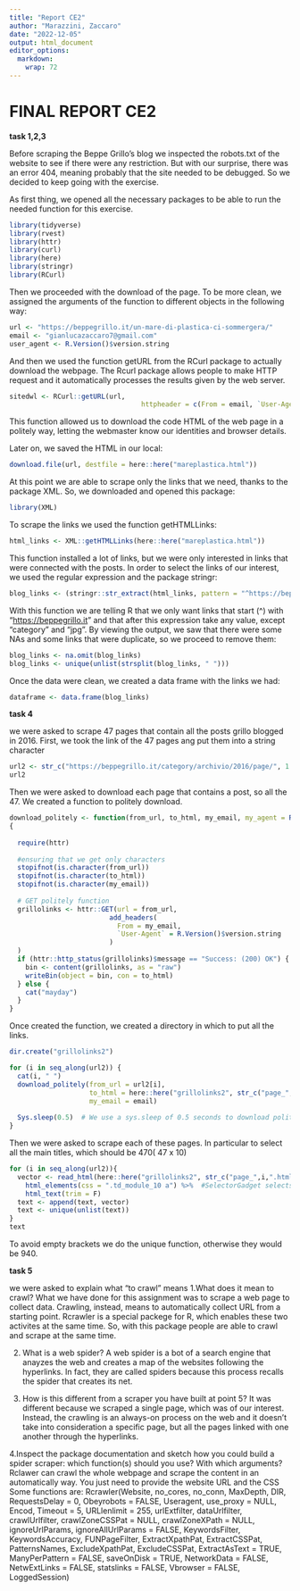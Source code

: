 ```yaml
---
title: "Report CE2"
author: "Marazzini, Zaccaro"
date: "2022-12-05"
output: html_document
editor_options: 
  markdown: 
    wrap: 72
---
```


# FINAL REPORT CE2

**task 1,2,3**

Before scraping the Beppe Grillo's blog we inspected the robots.txt of
the website to see if there were any restriction. But with our surprise,
there was an error 404, meaning probably that the site needed to be
debugged. So we decided to keep going with the exercise.

As first thing, we opened all the necessary packages to be able to run
the needed function for this exercise.

```r
library(tidyverse)
library(rvest)
library(httr)
library(curl)
library(here)
library(stringr)
library(RCurl)
```

Then we proceeded with the download of the page. To be more clean, we
assigned the arguments of the function to different objects in the
following way:

```r
url <- "https://beppegrillo.it/un-mare-di-plastica-ci-sommergera/"
email <- "gianlucazaccaro7@gmail.com"
user_agent <- R.Version()$version.string
```

And then we used the function getURL from the RCurl package to actually
download the webpage. The Rcurl package allows people to make HTTP
request and it automatically processes the results given by the web
server.

```r
sitedwl <- RCurl::getURL(url, 
                                 httpheader = c(From = email, `User-Agent` = user_agent))
```

This function allowed us to download the code HTML of the web page in a
politely way, letting the webmaster know our identities and browser
details.

Later on, we saved the HTML in our local:

```r
download.file(url, destfile = here::here("mareplastica.html")) 
```

At this point we are able to scrape only the links that we need, thanks
to the package XML. So, we downloaded and opened this package:

```r
library(XML)
```

To scrape the links we used the function getHTMLLinks:

```r
html_links <- XML::getHTMLLinks(here::here("mareplastica.html"))
```

This function installed a lot of links, but we were only interested in
links that were connected with the posts. In order to select the links
of our interest, we used the regular expression and the package stringr:

```r
blog_links <- (stringr::str_extract(html_links, pattern = "^https://beppegrillo.it.[^category].+[^jpg]"))
```

With this function we are telling R that we only want links that start
(\^) with "<https://beppegrillo.it>" and that after this expression take
any value, except "category" and "jpg". By viewing the output, we saw
that there were some NAs and some links that were duplicate, so we
proceed to remove them:

```r
blog_links <- na.omit(blog_links)
blog_links <- unique(unlist(strsplit(blog_links, " ")))
```

Once the data were clean, we created a data frame with the links we had:

```r
dataframe <- data.frame(blog_links)
```

**task 4**

we were asked to scrape 47 pages that contain all the posts grillo
blogged in 2016. First, we took the link of the 47 pages ang put them
into a string character

```r
url2 <- str_c("https://beppegrillo.it/category/archivio/2016/page/", 1:47)
url2
```

Then we were asked to download each page that contains a post, so all
the 47. We created a function to politely download.

```r
download_politely <- function(from_url, to_html, my_email, my_agent = R.Version()$version.string)
{
  
  require(httr)
  
  #ensuring that we get only characters
  stopifnot(is.character(from_url))
  stopifnot(is.character(to_html))
  stopifnot(is.character(my_email))
  
  # GET politely function
  grillolinks <- httr::GET(url = from_url, 
                         add_headers(
                           From = my_email, 
                           `User-Agent` = R.Version()$version.string
                         )
  )
  if (httr::http_status(grillolinks)$message == "Success: (200) OK") {
    bin <- content(grillolinks, as = "raw")
    writeBin(object = bin, con = to_html)
  } else {
    cat("mayday")
  }
}
```

Once created the function, we created a directory in which to put all
the links.

```r
dir.create("grillolinks2")

for (i in seq_along(url2)) {
  cat(i, " ")
  download_politely(from_url = url2[i], 
                    to_html = here::here("grillolinks2", str_c("page_",i,".html")), 
                    my_email = email)
  
  Sys.sleep(0.5)  # We use a sys.sleep of 0.5 seconds to download politely
}
```

Then we were asked to scrape each of these pages. In particular to
select all the main titles, which should be 470( 47 x 10)

```r
for (i in seq_along(url2)){
  vector <- read_html(here::here("grillolinks2", str_c("page_",i,".html"))) %>%
    html_elements(css = ".td_module_10 a") %>%  #SelectorGadget selects only the titles
    html_text(trim = F)
  text <- append(text, vector)
  text <- unique(unlist(text))
}
text
```

To avoid empty brackets we do the unique function, otherwise they would
be 940.

**task 5**

we were asked to explain what "to crawl" means 
1.What does it mean to crawl? What we have done for this assignment was to scrape a web page to collect data. Crawling, instead, means to automatically collect URL from
a starting point. Rcrawler is a special packege for R, which enables
these two activites at the same time. So, with this package people are
able to crawl and scrape at the same time.

2.  What is a web spider? A web spider is a bot of a search engine that
    anayzes the web and creates a map of the websites following the
    hyperlinks. In fact, they are called spiders because this process
    recalls the spider that creates its net.

3.  How is this different from a scraper you have built at point 5? It
    was different because we scraped a single page, which was of our
    interest. Instead, the crawling is an always-on process on the web
    and it doesn't take into consideration a specific page, but all the
    pages linked with one another through the hyperlinks.

4.Inspect the package documentation and sketch how you could build a
spider scraper: which function(s) should you use? With which arguments?
Rclawer can crawl the whole webpage and scrape the content in an
automatically way. You just need to provide the website URL and the CSS
Some functions are: Rcrawler(Website, no_cores, no_conn, MaxDepth, DIR,
RequestsDelay = 0, Obeyrobots = FALSE, Useragent, use_proxy = NULL,
Encod, Timeout = 5, URLlenlimit = 255, urlExtfilter, dataUrlfilter,
crawlUrlfilter, crawlZoneCSSPat = NULL, crawlZoneXPath = NULL,
ignoreUrlParams, ignoreAllUrlParams = FALSE, KeywordsFilter,
KeywordsAccuracy, FUNPageFilter, ExtractXpathPat, ExtractCSSPat,
PatternsNames, ExcludeXpathPat, ExcludeCSSPat, ExtractAsText = TRUE,
ManyPerPattern = FALSE, saveOnDisk = TRUE, NetworkData = FALSE,
NetwExtLinks = FALSE, statslinks = FALSE, Vbrowser = FALSE,
LoggedSession)
